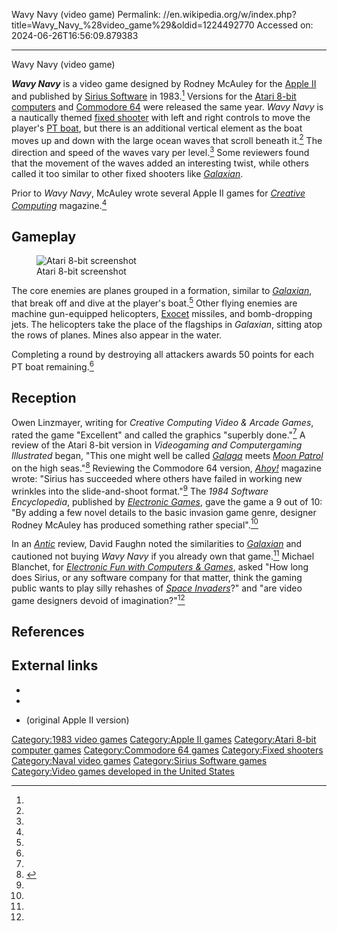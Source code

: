 Wavy Navy (video game)
Permalink: //en.wikipedia.org/w/index.php?title=Wavy_Navy_%28video_game%29&oldid=1224492770
Accessed on: 2024-06-26T16:56:09.879383



------
Wavy Navy (video game)
{{Short description|1983 video game}}
{{Infobox video game
|title = Wavy Navy
|image = Wavy Navy cover.jpg
|caption = 
|designer = Rodney McAuley<ref name=giantlist/>
|publisher = [[Sirius Software]]
|released = 1983
|genre = [[Fixed shooter]]
|modes = 1-4 players alternating turns<ref name="manual"/>
|platforms = [[Apple II]], [[Atari 8-bit]], [[Commodore 64]]
|alt = 
|developer =
}}

'''''Wavy Navy''''' is a video game designed by Rodney McAuley for the [[Apple II]] and published by [[Sirius Software]] in 1983.<ref name="giantlist"/> Versions for the [[Atari 8-bit computers]] and [[Commodore 64]] were released the same year. ''Wavy Navy'' is a nautically themed [[fixed shooter]] with left and right controls to move the player's [[PT boat]], but there is an additional vertical element as the boat moves up and down with the large ocean waves that scroll beneath it.<ref name="faughn"/> The direction and speed of the waves vary per level.<ref name="linzmayer"/> Some reviewers found that the movement of the waves added an interesting twist, while others called it too similar to other fixed shooters like ''[[Galaxian]]''.

Prior to ''Wavy Navy'', McAuley wrote several Apple II games for ''[[Creative Computing]]'' magazine.<ref name="giantlist"/>

==Gameplay==
[[File:Wavy_Navy_(video_game)_Atari_8-bit_PAL_screenshot.png|thumb|left|Atari 8-bit screenshot]]

The core enemies are planes grouped in a formation, similar to ''[[Galaxian]]'', that break off and dive at the player's boat.<ref name="linzmayer"/> Other flying enemies are machine gun-equipped helicopters, [[Exocet]] missiles, and bomb-dropping jets. The helicopters take the place of the flagships in ''Galaxian'', sitting atop the rows of planes. Mines also appear in the water.

Completing a round by destroying all attackers awards 50 points for each PT boat remaining.<ref name=manual/>

==Reception==
Owen Linzmayer, writing for ''Creative Computing Video & Arcade Games'', rated the game "Excellent" and called the graphics "superbly done."<ref name="linzmayer"/> A review of the Atari 8-bit version in ''Videogaming and Computergaming Illustrated'' began, "This one might well be called ''[[Galaga]]'' meets ''[[Moon Patrol]]'' on the high seas."<ref>{{cite journal |last1=Papa |first1=Vincent J. |title=Wavy Navy |journal=Videogaming and Computergaming Illustrated |date=November 1983 |page=58 |url=https://archive.org/details/Videogaming_and_Computer_Gaming_Illustrated_1983-11_Ion_International_US/page/n55}}</ref> Reviewing the Commodore 64 version, ''[[Ahoy!]]'' magazine wrote: "Sirius has succeeded where others have failed in working new wrinkles into the slide-and-shoot format."<ref name="ahoy"/> The ''1984 Software Encyclopedia'', published by ''[[Electronic Games]]'', gave the game a 9 out of 10: "By adding a few novel details to the basic invasion game genre, designer Rodney McAuley has produced something rather special".<ref name=se1984/>

In an ''[[Antic (magazine)|Antic]]'' review, David Faughn noted the similarities to ''[[Galaxian]]'' and cautioned not buying ''Wavy Navy'' if you already own that game.<ref name="faughn"/> Michael Blanchet, for ''[[Electronic Fun with Computers & Games]]'', asked "How long does Sirius, or any software company for that matter, think the gaming public wants to play silly rehashes of ''[[Space Invaders]]''?" and "are video game designers devoid of imagination?"<ref name="efun"/>

==References==
{{reflist|refs=
<ref name="giantlist">{{citation|url=https://dadgum.com/giantlist/ |title=The Giant List of Classic Game Programmers |last1=Hague |first1=James}}</ref>
<ref name="manual">{{cite book|title=Atari Wavy Navy Manual|date=1983|publisher=Sirius Software |url=https://archive.org/details/agm_Wavy_Navy}}</ref>
<ref name="faughn">{{cite journal|last1=Faughn|first1=David|title=Product Reviews: Wavy Navy|journal=Antic|date=April 1983|volume=3|issue=1|url=http://www.atarimagazines.com/v3n1/productreviews.html}}</ref>
<ref name="linzmayer">{{cite journal|last1=Linzmayer|first1=Owen|title=Wavy Navy Review|journal=Creative Computing Video & Arcade Games|date=Fall 1983|volume=1|issue=2|page=88|url=http://www.atarimagazines.com/cva/v1n2/wavynavy.php}}</ref>
<ref name="ahoy">{{cite journal|last1=Lobl|first1=Pete|title=Wavy Navy|journal=Ahoy!|date=March 1983|issue=3|url=http://www.commodore.ca/gallery/magazines/ahoy/Ahoy-issue-03.pdf}}</ref>
<ref name="efun">{{cite journal|last1=Blanchet|first1=Michael|title=Wavy Navy|journal=Electronic Fun with Computers & Games|date=August 1983|volume=1|issue=10|page=63|url=https://archive.org/stream/Electronic_Fun_with_Computer_Games_Vol_01_No_10_1983-08_Fun_Games_Publishing_US/Electronic_Fun_with_Computer__Games_Vol_01_No_10_1983-08_Fun__Games_Publishing_US#page/n63/mode/2up}}</ref>
<ref name=se1984>{{cite book| title=1984 Software Encyclopedia |date=1984 |page=36 |url=https://archive.org/details/1984_Software_Encyclopedia_Number_2_1983_Reese_Communications_US/page/n35/ |publisher=Electronic Games}}</ref>
}}

==External links==
*{{atarimania|id=5736}}
*{{lemon64 game|id=2822|name=Wavy Navy}}
*{{internet archive game|Wavy_Navy_compatiboot}} (original Apple II version)

[[Category:1983 video games]]
[[Category:Apple II games]]
[[Category:Atari 8-bit computer games]]
[[Category:Commodore 64 games]]
[[Category:Fixed shooters]]
[[Category:Naval video games]]
[[Category:Sirius Software games]]
[[Category:Video games developed in the United States]]